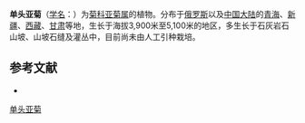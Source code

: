 {{Speciesbox
| name = 单头亚菊
| status = 
| status_system = 
| image =
| genus = Ajania
| species = scharnhorstii
| authority = (Regel et Schmalh.) Tzvel.
}}

'''单头亚菊'''（[[学名|学名]]：{{lang|la|''Ajania scharnhorstii''}}）为[[菊科|菊科]][[亚菊属|亚菊属]]的植物。分布于[[俄罗斯|俄罗斯]]以及[[中国大陆|中国大陆]]的[[青海|青海]]、[[新疆|新疆]]、[[西藏|西藏]]、[[甘肃|甘肃]]等地，生长于海拔3,900米至5,100米的地区，多生长于石灰岩石山坡、山坡石缝及灌丛中，目前尚未由人工引种栽培。

== 参考文献 ==
<div class="references-small">
* {{cite web| url =http://www.bioinfo.cn/db05/KmzwSpecies.php?action=view&id=3771| title =单头亚菊| work =《中国高等植物数据库全库》| publisher =中国科学院微生物研究所| author =昆明植物研究所| accessdate =2009-02-25}}{{dead link|date=2017年11月 |bot=InternetArchiveBot |fix-attempted=yes }}
</div>
{{Taxonbar|from=Q10906234}}

[[Category:亚菊属|单头亚菊]]


{{植物小作品}}